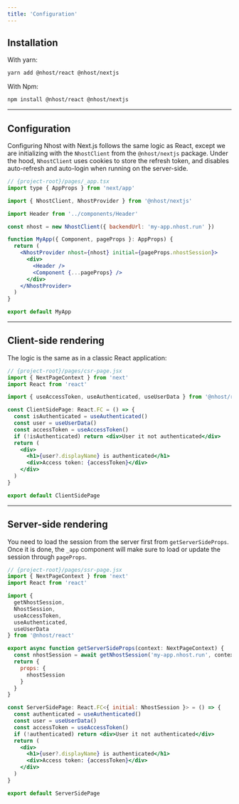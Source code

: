 ```yaml
---
title: 'Configuration'
---
```


## Installation

With yarn:

```sh
yarn add @nhost/react @nhost/nextjs
```

With Npm:

```sh
npm install @nhost/react @nhost/nextjs
```

---

## Configuration

Configuring Nhost with Next.js follows the same logic as React, except we are initializing with the `NhostClient` from the `@nhost/nextjs` package.
Under the hood, `NhostClient` uses cookies to store the refresh token, and disables auto-refresh and auto-login when running on the server-side.

```jsx
// {project-root}/pages/_app.tsx
import type { AppProps } from 'next/app'

import { NhostClient, NhostProvider } from '@nhost/nextjs'

import Header from '../components/Header'

const nhost = new NhostClient({ backendUrl: 'my-app.nhost.run' })

function MyApp({ Component, pageProps }: AppProps) {
  return (
    <NhostProvider nhost={nhost} initial={pageProps.nhostSession}>
      <div>
        <Header />
        <Component {...pageProps} />
      </div>
    </NhostProvider>
  )
}

export default MyApp
```

---

## Client-side rendering

The logic is the same as in a classic React application:

```jsx
// {project-root}/pages/csr-page.jsx
import { NextPageContext } from 'next'
import React from 'react'

import { useAccessToken, useAuthenticated, useUserData } from '@nhost/react'

const ClientSidePage: React.FC = () => {
  const isAuthenticated = useAuthenticated()
  const user = useUserData()
  const accessToken = useAccessToken()
  if (!isAuthenticated) return <div>User it not authenticated</div>
  return (
    <div>
      <h1>{user?.displayName} is authenticated</h1>
      <div>Access token: {accessToken}</div>
    </div>
  )
}

export default ClientSidePage
```

---

## Server-side rendering

You need to load the session from the server first from `getServerSideProps`. Once it is done, the `_app` component will make sure to load or update the session through `pageProps`.

```jsx
// {project-root}/pages/ssr-page.jsx
import { NextPageContext } from 'next'
import React from 'react'

import {
  getNhostSession,
  NhostSession,
  useAccessToken,
  useAuthenticated,
  useUserData
} from '@nhost/react'

export async function getServerSideProps(context: NextPageContext) {
  const nhostSession = await getNhostSession('my-app.nhost.run', context)
  return {
    props: {
      nhostSession
    }
  }
}

const ServerSidePage: React.FC<{ initial: NhostSession }> = () => {
  const authenticated = useAuthenticated()
  const user = useUserData()
  const accessToken = useAccessToken()
  if (!authenticated) return <div>User it not authenticated</div>
  return (
    <div>
      <h1>{user?.displayName} is authenticated</h1>
      <div>Access token: {accessToken}</div>
    </div>
  )
}

export default ServerSidePage
```
